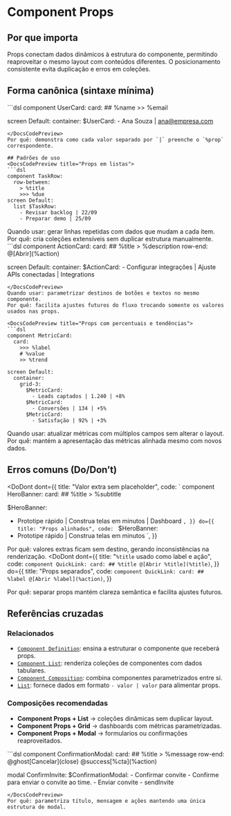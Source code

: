 # Component Props
## Por que importa
Props conectam dados dinâmicos à estrutura do componente, permitindo reaproveitar o mesmo layout com conteúdos diferentes. O posicionamento consistente evita duplicação e erros em coleções.

## Forma canônica (sintaxe mínima)
<DocsCodePreview title="Template com dois `%props`">
```dsl
component UserCard:
  card:
    ## %name
    >> %email

screen Default:
  container:
    $UserCard:
      - Ana Souza | ana@empresa.com
```
</DocsCodePreview>
Por quê: demonstra como cada valor separado por `|` preenche o `%prop` correspondente.

## Padrões de uso
<DocsCodePreview title="Props em listas">
```dsl
component TaskRow:
  row-between:
    > %title
    >>> %due
screen Default:
  list $TaskRow:
    - Revisar backlog | 22/09
    - Preparar demo | 25/09
```
</DocsCodePreview>
Quando usar: gerar linhas repetidas com dados que mudam a cada item.
Por quê: cria coleções extensíveis sem duplicar estrutura manualmente.

<DocsCodePreview title="Props com ações">
```dsl
component ActionCard:
  card:
    ## %title
    > %description
    row-end:
      @[Abrir](%action)

screen Default:
  container:
    $ActionCard:
      - Configurar integrações | Ajuste APIs conectadas | Integrations
```
</DocsCodePreview>
Quando usar: parametrizar destinos de botões e textos no mesmo componente.
Por quê: facilita ajustes futuros do fluxo trocando somente os valores usados nas props.

<DocsCodePreview title="Props com percentuais e tendências">
```dsl
component MetricCard:
  card:
    >>> %label
    # %value
    >> %trend

screen Default:
  container:
    grid-3:
      $MetricCard:
        - Leads captados | 1.240 | +8%
      $MetricCard:
        - Conversões | 134 | +5%
      $MetricCard:
        - Satisfação | 92% | +3%
```
</DocsCodePreview>
Quando usar: atualizar métricas com múltiplos campos sem alterar o layout.
Por quê: mantém a apresentação das métricas alinhada mesmo com novos dados.

## Erros comuns (Do/Don’t)
<DoDont
  dont={{
    title: "Valor extra sem placeholder",
    code: `
component HeroBanner:
  card:
    ## %title
    > %subtitle

$HeroBanner:
  - Prototipe rápido | Construa telas em minutos | Dashboard
    `,
  }}
  do={{
    title: "Props alinhados",
    code: `
$HeroBanner:
  - Prototipe rápido | Construa telas em minutos
    `,
  }}
>
  Por quê: valores extras ficam sem destino, gerando inconsistências na renderização.
</DoDont>
<DoDont
  dont={{
    title: "`%title` usado como label e ação",
    code: `
component QuickLink:
  card:
    ## %title
    @[Abrir %title](%title)
    `,
  }}
  do={{
    title: "Props separados",
    code: `
component QuickLink:
  card:
    ## %label
    @[Abrir %label](%action)
    `,
  }}
>
  Por quê: separar props mantém clareza semântica e facilita ajustes futuros.
</DoDont>

## Referências cruzadas

### Relacionados
- [`Component Definition`](./component-definition): ensina a estruturar o componente que receberá props.
- [`Component List`](./component-list): renderiza coleções de componentes com dados tabulares.
- [`Component Composition`](./component-composition): combina componentes parametrizados entre si.
- [`List`](./list): fornece dados em formato `- valor | valor` para alimentar props.

### Composições recomendadas
- **Component Props + List** → coleções dinâmicas sem duplicar layout.
- **Component Props + Grid** → dashboards com métricas parametrizadas.
- **Component Props + Modal** → formularios ou confirmações reaproveitados.

<DocsCodePreview title="Props aplicados em modal reutilizável">
```dsl
component ConfirmationModal:
  card:
    ## %title
    > %message
    row-end:
      @ghost[Cancelar](close)
      @success[%cta](%action)

modal ConfirmInvite:
  $ConfirmationModal:
    - Confirmar convite
    - Confirme para enviar o convite ao time.
    - Enviar convite
    - sendInvite
```
</DocsCodePreview>
Por quê: parametriza título, mensagem e ações mantendo uma única estrutura de modal.
